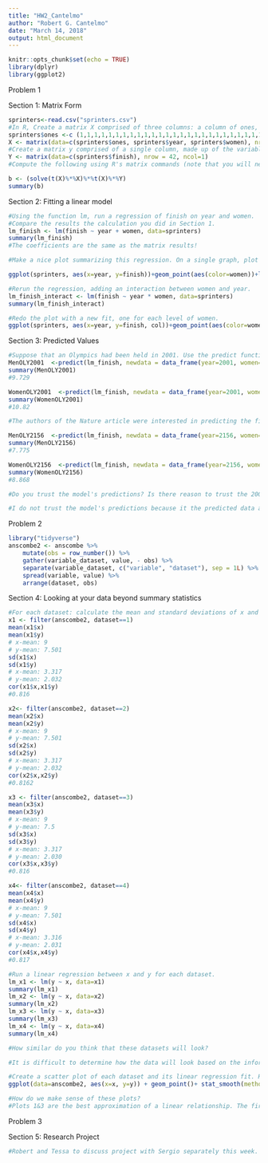 ---
title: "HW2_Cantelmo"
author: "Robert G. Cantelmo"
date: "March 14, 2018"
output: html_document
---

```{r setup, include=FALSE}
knitr::opts_chunk$set(echo = TRUE)
library(dplyr)
library(ggplot2)
```

Problem 1

Section 1: Matrix Form
```{r}
sprinters<-read.csv("sprinters.csv")
#In R, Create a matrix X comprised of three columns: a column of ones, a column made of the variable year, and a column made up of the variable women. 
sprinters$ones <-c (1,1,1,1,1,1,1,1,1,1,1,1,1,1,1,1,1,1,1,1,1,1,1,1,1,1,1,1,1,1,1,1,1,1,1,1,1,1,1,1,1,1)
X <- matrix(data=c(sprinters$ones, sprinters$year, sprinters$women), nrow = 42, ncol=3, byrow=FALSE)
#Create a matrix y comprised of a single column, made up of the variable finish.
Y <- matrix(data=c(sprinters$finish), nrow = 42, ncol=1)
#Compute the following using R's matrix commands (note that you will need to use the matrix multiplication operator %*%):

b <- (solve(t(X)%*%X)%*%t(X)%*%Y)
summary(b)

```

Section 2: Fitting a linear model

```{r}
#Using the function lm, run a regression of finish on year and women.
#Compare the results the calculation you did in Section 1.
lm_finish <- lm(finish ~ year + women, data=sprinters)
summary(lm_finish)
#The coefficients are the same as the matrix results!

#Make a nice plot summarizing this regression. On a single graph, plot the data and the regression line. Make sure the graph is labeled nicely, so that anyone who does not know your variable names could still read it.

ggplot(sprinters, aes(x=year, y=finish))+geom_point(aes(color=women))+labs(y = "100 Meter Dash - Finish Times", x="Year") + geom_smooth(method="lm", se=FALSE, col="red") 

#Rerun the regression, adding an interaction between women and year.
lm_finish_interact <- lm(finish ~ year * women, data=sprinters)
summary(lm_finish_interact)

#Redo the plot with a new fit, one for each level of women.
ggplot(sprinters, aes(x=year, y=finish, col))+geom_point(aes(color=women))+labs(y = "100 Meter Dash - Finish Times", x="Year") + geom_smooth(method="lm", se=FALSE, col="red") + facet_wrap(~women)

```


Section 3: Predicted Values
```{r}
#Suppose that an Olympics had been held in 2001. Use the predict function to calculate the expected finishing time for men and for women. Calculate 95% confidence intervals for the predictions.
MenOLY2001  <-predict(lm_finish, newdata = data_frame(year=2001, women=0), interval = "confidence", level = 0.95)
summary(MenOLY2001)
#9.729

WomenOLY2001  <-predict(lm_finish, newdata = data_frame(year=2001, women=1), interval = "confidence", level = 0.95)
summary(WomenOLY2001)
#10.82

#The authors of the Nature article were interested in predicting the finishing times for the 2156 Olympics. Use predict to do so, for both men and women, and report 95% confidence intervals for your results.

MenOLY2156  <-predict(lm_finish, newdata = data_frame(year=2156, women=0), interval = "confidence", level = 0.95)
summary(MenOLY2156)
#7.775

WomenOLY2156  <-predict(lm_finish, newdata = data_frame(year=2156, women=1), interval = "confidence", level = 0.95)
summary(WomenOLY2156)
#8.868

#Do you trust the model's predictions? Is there reason to trust the 2001 prediction more than the 2156 prediction? Is any assumption of the model being abused or overworked to make this prediction?

#I do not trust the model's predictions because it the predicted data assume the trend will be unbroken into the future, without any observations to support a continuation of that relationship. The 2001 prediction, by comparison, comports with our overall understanding of the relationship based on the data available. 

```

Problem 2

```{r}
library("tidyverse")
anscombe2 <- anscombe %>%
    mutate(obs = row_number()) %>%
    gather(variable_dataset, value, - obs) %>%
    separate(variable_dataset, c("variable", "dataset"), sep = 1L) %>%
    spread(variable, value) %>%
    arrange(dataset, obs)

```
Section 4: Looking at your data beyond summary statistics
```{r}
#For each dataset: calculate the mean and standard deviations of x and y, and correlation between x and y.
x1 <- filter(anscombe2, dataset==1)
mean(x1$x)
mean(x1$y)
# x-mean: 9
# y-mean: 7.501
sd(x1$x)
sd(x1$y)
# x-mean: 3.317
# y-mean: 2.032
cor(x1$x,x1$y)
#0.816

x2<- filter(anscombe2, dataset==2)
mean(x2$x)
mean(x2$y)
# x-mean: 9
# y-mean: 7.501
sd(x2$x)
sd(x2$y)
# x-mean: 3.317
# y-mean: 2.032
cor(x2$x,x2$y)
#0.8162

x3 <- filter(anscombe2, dataset==3)
mean(x3$x)
mean(x3$y)
# x-mean: 9
# y-mean: 7.5
sd(x3$x)
sd(x3$y)
# x-mean: 3.317
# y-mean: 2.030
cor(x3$x,x3$y)
#0.816

x4<- filter(anscombe2, dataset==4)
mean(x4$x)
mean(x4$y)
# x-mean: 9
# y-mean: 7.501
sd(x4$x)
sd(x4$y)
# x-mean: 3.316
# y-mean: 2.031
cor(x4$x,x4$y)
#0.817

#Run a linear regression between x and y for each dataset.
lm_x1 <- lm(y ~ x, data=x1)
summary(lm_x1)
lm_x2 <- lm(y ~ x, data=x2)
summary(lm_x2)
lm_x3 <- lm(y ~ x, data=x3)
summary(lm_x3)
lm_x4 <- lm(y ~ x, data=x4)
summary(lm_x4)

#How similar do you think that these datasets will look?

#It is difficult to determine how the data will look based on the information provided. The mean, standard deviation, and correlations are quite similar, as are the regression coefficients. Nevertheless, the residuals imply the data will not be arranged in a uniform pattern.

#Create a scatter plot of each dataset and its linear regression fit. Hint: you can do this easily with facet_wrap.
ggplot(data=anscombe2, aes(x=x, y=y)) + geom_point()+ stat_smooth(method = "lm", se = FALSE)+ facet_wrap(~dataset)

#How do we make sense of these plots?
#Plots 1&3 are the best approximation of a linear relationship. The first plot essentially has no outliers, while the third has one. Based on the observations in the second plot, it seems the relationship is not linear but curvilinear. Finally, it appears there is no relationship between x and y for Plot 4. 

```

Problem 3

Section 5: Research Project
```{r}
#Robert and Tessa to discuss project with Sergio separately this week. 
```

